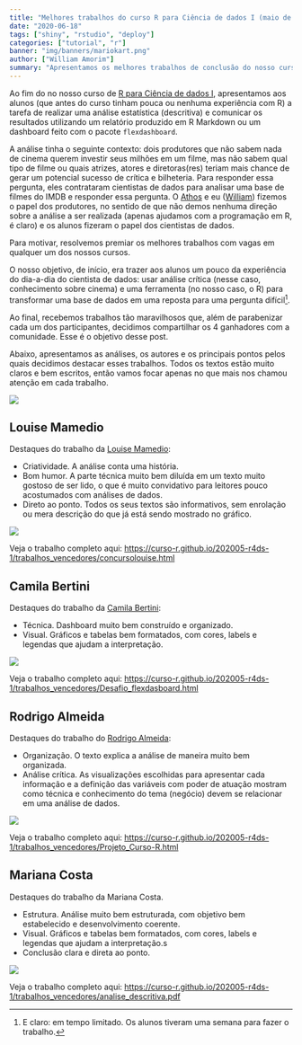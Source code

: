 ```yaml
---
title: "Melhores trabalhos do curso R para Ciência de dados I (maio de 2020)"
date: "2020-06-18"
tags: ["shiny", "rstudio", "deploy"]
categories: ["tutorial", "r"]
banner: "img/banners/mariokart.png"
author: ["William Amorim"]
summary: "Apresentamos os melhores trabalhos de conclusão do nosso curso de R para Ciência de dados I e comentamos aspectos importantes sobre a comunicação dos resultados das nossas análises."
---
```


Ao fim do no nosso curso de [R para Ciência de dados I](https://www.curso-r.com/cursos/r4ds-1/), apresentamos aos alunos (que antes do curso tinham pouca ou nenhuma experiência com R) a tarefa de realizar uma análise estatística (descritiva) e comunicar os resultados utilizando um relatório produzido em R Markdown ou um dashboard feito com o pacote `flexdashboard`.

A análise tinha o seguinte contexto: dois produtores que não sabem nada de cinema querem investir seus milhões em um filme, mas não sabem qual tipo de filme ou quais atrizes, atores e diretoras(res) teriam mais chance de gerar um potencial sucesso de crítica e bilheteria. Para responder essa pergunta, eles contrataram cientistas de dados para analisar uma base de filmes do IMDB e responder essa pergunta. O [Athos](https://twitter.com/athos_damiani) e eu ([William](https://twitter.com/Williamorim89)) fizemos o papel dos produtores, no sentido de que não demos nenhuma direção sobre a análise a ser realizada (apenas ajudamos com a programação em R, é claro) e os alunos fizeram o papel dos cientistas de dados.

Para motivar, resolvemos premiar os melhores trabalhos com vagas em qualquer um dos nossos cursos. 

O nosso objetivo, de início, era trazer aos alunos um pouco da experiência do dia-a-dia do cientista de dados: usar análise crítica (nesse caso, conhecimento sobre cinema) e uma ferramenta (no nosso caso, o R) para transformar uma base de dados em uma reposta para uma pergunta difícil^[E claro: em tempo limitado. Os alunos tiveram uma semana para fazer o trabalho.]. 

Ao final, recebemos trabalhos tão maravilhosos que, além de parabenizar cada um dos participantes, decidimos compartilhar os 4 ganhadores com a comunidade. Esse é o objetivo desse post.

Abaixo, apresentamos as análises, os autores e os principais pontos pelos quais decidimos destacar esses trabalhos. Todos os textos estão muito claros e bem escritos, então vamos focar apenas no que mais nos chamou atenção em cada trabalho.

<img src = "https://2.bp.blogspot.com/-B0l23Utr8hc/V7csoYzmJVI/AAAAAAAALUU/Iu0cNWJJzHUAP1WxwNWqXFzpc8tggZp7wCEw/s1600/Mario%2BKart.gif">

## Louise Mamedio

Destaques do trabalho da [Louise Mamedio](https://www.facebook.com/louise.schneider.5):

- Criatividade. A análise conta uma história.
- Bom humor. A parte técnica muito bem diluída em um texto muito gostoso de ser lido, o que é muito convidativo para leitores pouco acostumados com análises de dados.
- Direto ao ponto. Todos os seus textos são informativos, sem enrolação ou mera descrição do que já está sendo mostrado no gráfico.

<img src = "/img/blog/ganhadores-r4ds1-202005/louise.png">


Veja o trabalho completo aqui: [https://curso-r.github.io/202005-r4ds-1/trabalhos_vencedores/concursolouise.html](https://curso-r.github.io/202005-r4ds-1/trabalhos_vencedores/concursolouise.html)

## Camila Bertini

Destaques do trabalho da [Camila Bertini](https://www.linkedin.com/in/camila-b-martins-ba06a371/):

- Técnica. Dashboard muito bem construído e organizado.
- Visual. Gráficos e tabelas bem formatados, com cores, labels e legendas que ajudam a interpretação.

<img src = "/img/blog/ganhadores-r4ds1-202005/camila.png">

Veja o trabalho completo aqui: [https://curso-r.github.io/202005-r4ds-1/trabalhos_vencedores/Desafio_flexdasboard.html](https://curso-r.github.io/202005-r4ds-1/trabalhos_vencedores/Desafio_flexdasboard.html)


## Rodrigo Almeida

Destaques do trabalho do [Rodrigo Almeida](linkedin.com/in/rodrigoalmeidafigueira):

- Organização. O texto explica a análise de maneira muito bem organizada.
- Análise crítica. As visualizações escolhidas para apresentar cada informação e a definição das variáveis com poder de atuação mostram como técnica e conhecimento do tema (negócio) devem se relacionar em uma análise de dados.

<img src = "/img/blog/ganhadores-r4ds1-202005/rodrigo.png">

Veja o trabalho completo aqui: [https://curso-r.github.io/202005-r4ds-1/trabalhos_vencedores/Projeto_Curso-R.html](https://curso-r.github.io/202005-r4ds-1/trabalhos_vencedores/Projeto_Curso-R.html)

## Mariana Costa

Destaques do trabalho da Mariana Costa.

- Estrutura. Análise muito bem estruturada, com objetivo bem estabelecido e desenvolvimento coerente.
- Visual. Gráficos e tabelas bem formatados, com cores, labels e legendas que ajudam a interpretação.s
- Conclusão clara e direta ao ponto.

<img src = "/img/blog/ganhadores-r4ds1-202005/mari.png">

Veja o trabalho completo aqui: [https://curso-r.github.io/202005-r4ds-1/trabalhos_vencedores/analise_descritiva.pdf](https://curso-r.github.io/202005-r4ds-1/trabalhos_vencedores/analise_descritiva.pdf)